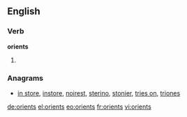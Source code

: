==English==

===Verb===
'''orients'''

# {{third-person singular of|orient}}

===Anagrams===
* [[in store#English|in store]], [[instore#English|instore]], [[noirest#English|noirest]], [[sterino#English|sterino]], [[stonier#English|stonier]], [[tries on#English|tries on]], [[triones#English|triones]]

[[de:orients]]
[[el:orients]]
[[eo:orients]]
[[fr:orients]]
[[vi:orients]]